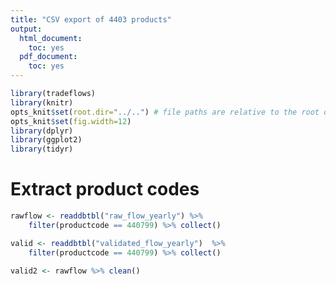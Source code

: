 ```yaml
---
title: "CSV export of 4403 products"
output:
  html_document:
    toc: yes
  pdf_document:
    toc: yes
---
```



```r
library(tradeflows)
library(knitr)
opts_knit$set(root.dir="../..") # file paths are relative to the root of the project directory
opts_knit$set(fig.width=12)
library(dplyr)
library(ggplot2)
library(tidyr)

``` 


# Extract product codes
```r
rawflow <- readdbtbl("raw_flow_yearly") %>% 
    filter(productcode == 440799) %>% collect()

valid <- readdbtbl("validated_flow_yearly")  %>%
    filter(productcode == 440799) %>% collect()

valid2 <- rawflow %>% clean()
```


